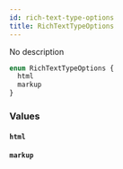 ```yaml
---
id: rich-text-type-options
title: RichTextTypeOptions
---
```


No description

```graphql
enum RichTextTypeOptions {
  html
  markup
}
```

### Values

#### `html`

#### `markup`

